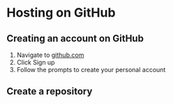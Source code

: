 # Hosting on GitHub

## Creating an account on GitHub

1. Navigate to [github.com](https://github.com/)
2. Click Sign up
3. Follow the prompts to create your personal account

## Create a repository

